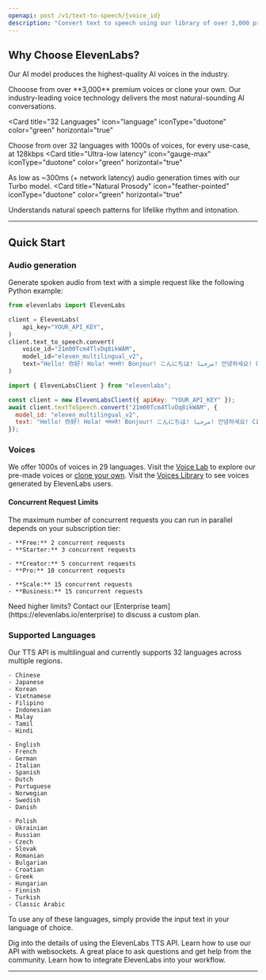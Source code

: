```yaml
---
openapi: post /v1/text-to-speech/{voice_id}
description: "Convert text to speech using our library of over 3,000 premium voices across 32 languages."
---
```


## Why Choose ElevenLabs?

Our AI model produces the highest-quality AI voices in the industry.

<Card title="Premium Voice Quality" img="/api-reference/images/voices.webp">
  Chooose from over **3,000** premium voices or clone your own. Our
  industry-leading voice technology delivers the most natural-sounding AI
  conversations.
</Card>

<Card
  title="32 Languages"
  icon="language"
  iconType="duotone"
  color="green"
  horizontal="true"
>
  Choose from over 32 languages with 1000s of voices, for every use-case, at
  128kbps
</Card>
<Card
  title="Ultra-low latency"
  icon="gauge-max"
  iconType="duotone"
  color="green"
  horizontal="true"
>
  As low as ~300ms (+ network latency) audio generation times with our Turbo
  model.
</Card>
<Card
  title="Natural Prosody"
  icon="feather-pointed"
  iconType="duotone"
  color="green"
  horizontal="true"
>
  Understands natural speech patterns for lifelike rhythm and intonation.
</Card>

---

## Quick Start

### Audio generation

Generate spoken audio from text with a simple request like the following Python example:

<CodeGroup>

```python Python
from elevenlabs import ElevenLabs

client = ElevenLabs(
    api_key="YOUR_API_KEY",
)
client.text_to_speech.convert(
    voice_id="21m00Tcm4TlvDq8ikWAM",
    model_id="eleven_multilingual_v2",
    text="Hello! 你好! Hola! नमस्ते! Bonjour! こんにちは! مرحبا! 안녕하세요! Ciao! Cześć! Привіт! வணக்கம்!",
)
```

```javascript Javascript
import { ElevenLabsClient } from "elevenlabs";

const client = new ElevenLabsClient({ apiKey: "YOUR_API_KEY" });
await client.textToSpeech.convert("21m00Tcm4TlvDq8ikWAM", {
  model_id: "eleven_multilingual_v2",
  text: "Hello! 你好! Hola! नमस्ते! Bonjour! こんにちは! مرحبا! 안녕하세요! Ciao! Cześć! Привіт! வணக்கம்!",
});
```

</CodeGroup>

### Voices

We offer 1000s of voices in 29 languages. Visit the [Voice Lab](https://elevenlabs.io/voice-lab) to explore our pre-made voices or [clone your own](https://elevenlabs.io/voice-cloning). Visit the [Voices Library](https://elevenlabs.io/voice-library) to see voices generated by ElevenLabs users.

#### Concurrent Request Limits

The maximum number of concurrent requests you can run in parallel depends on your subscription tier:

<CardGroup cols={2}>
  <Card title="Free & Starter" icon="rocket">

    - **Free:** 2 concurrent requests
    - **Starter:** 3 concurrent requests

  </Card>
  <Card title="Creator & Pro" icon="crown">

    - **Creator:** 5 concurrent requests
    - **Pro:** 10 concurrent requests

  </Card>
  <Card title="Scale & Business" icon="building">

    - **Scale:** 15 concurrent requests
    - **Business:** 15 concurrent requests

  </Card>
  <Card title="Enterprise" icon="stars">
    Need higher limits? Contact our [Enterprise
    team](https://elevenlabs.io/enterprise) to discuss a custom plan.
  </Card>
</CardGroup>

### Supported Languages

Our TTS API is multilingual and currently supports 32 languages across multiple regions.

<CardGroup cols={3}>
  <Card title="Asia & Pacific" icon="earth-asia">

    - Chinese
    - Japanese
    - Korean
    - Vietnamese
    - Filipino
    - Indonesian
    - Malay
    - Tamil
    - Hindi

  </Card>
  <Card title="Europe (West)" icon="earth-europe">

    - English
    - French
    - German
    - Italian
    - Spanish
    - Dutch
    - Portuguese
    - Norwegian
    - Swedish
    - Danish

  </Card>
  <Card title="Europe (East)" icon="earth-europe">

    - Polish
    - Ukrainian
    - Russian
    - Czech
    - Slovak
    - Romanian
    - Bulgarian
    - Croatian
    - Greek
    - Hungarian
    - Finnish
    - Turkish
    - Classic Arabic

  </Card>
</CardGroup>

To use any of these languages, simply provide the input text in your language of choice.

<CardGroup cols={2}>
  <Card
    title="Streaming API"
    icon="book-open-cover"
    href="/api-reference/streaming"
  >
    Dig into the details of using the ElevenLabs TTS API.
  </Card>
  <Card title="Websockets" icon="comments" href="/api-reference/websockets">
    Learn how to use our API with websockets.
  </Card>
  <Card
    title="Join Our Discord"
    icon="discord"
    href="https://discord.gg/elevenlabs"
  >
    A great place to ask questions and get help from the community.
  </Card>
  <Card
    title="Integration Guides"
    icon="rectangle-pro"
    href="/developer-guides/how-to-use-tts-with-streaming"
  >
    Learn how to integrate ElevenLabs into your workflow.
  </Card>
</CardGroup>

---
